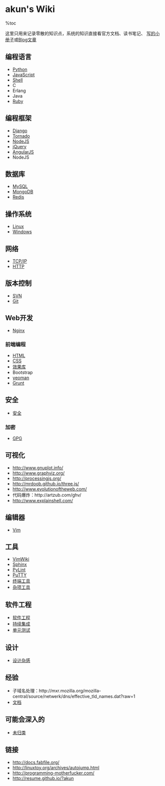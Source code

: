= akun's Wiki =

%toc

这里只用来记录零散的知识点，系统的知识直接看官方文档、读书笔记、
[[http://pm.readthedocs.org/|写的小册子]]或[[http://zhengkun.info/|Blog文章]]

== 编程语言 ==

* [[Python]]
* [[JavaScript]]
* [[Shell]]
* C
* Erlang
* Java
* [[Ruby]]

== 编程框架 ==

* [[Django]]
* [[Tornado]]
* [[NodeJS]]
* [[jQuery]]
* [[AngularJS]]
* NodeJS

== 数据库 ==

* [[MySQL]]
* [[MongoDB]]
* [[Redis]]

== 操作系统 ==

* [[Linux]]
* [[Windows]]

== 网络 ==

* [[TCP_IP|TCP/IP]]
* [[HTTP]]

== 版本控制 ==

* [[SVN]]
* [[Git]]

== Web开发 ==

* [[Nginx]]

=== 前端编程 ===

* [[HTML]]
* [[CSS]]
* [[FrontEnd/lib|效果库]]
* Bootstrap
* [[yeoman]]
* [[Grunt]]

== 安全 ==

* [[security|安全]]

=== 加密 ===

* [[GPG]]


== 可视化 ==

* http://www.gnuplot.info/
* http://www.graphviz.org/
* http://processingjs.org/
* http://mrdoob.github.io/three.js/
* http://www.evolutionoftheweb.com/
* 代码爆炸：http://artzub.com/ghv/
* http://www.explainshell.com/

== 编辑器 ==

* [[Vim]]

== 工具 ==

* [[VimWiki]]
* [[Sphinx]]
* [[PyLint]]
* [[PuTTY]]
* [[terminal|终端工具]]
* [[tools|杂项工具]]

== 软件工程 ==

* [[SE|软件工程]]
* [[CI|持续集成]]
* [[unittest|单元测试]]

== 设计 ==

* [[think|设计杂感]]

== 经验 ==

* 子域名处理：http://mxr.mozilla.org/mozilla-central/source/netwerk/dns/effective_tld_names.dat?raw=1
* [[document|文档]]

== 可能会深入的 ==

* [[unknown|未归类]]

== 链接 ==

* http://docs.fabfile.org/
* http://linuxtoy.org/archives/autojump.html
* http://programming-motherfucker.com/
* http://resume.github.io/?akun
